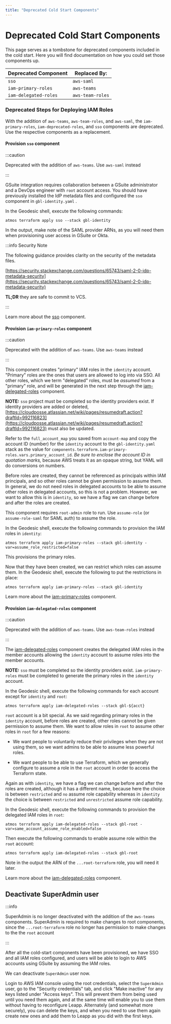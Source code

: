 ```yaml
---
title: "Deprecated Cold Start Components"
---
```


# Deprecated Cold Start Components

This page serves as a tombstone for deprecated components included in the cold start. Here you will find documentation
on how you could set those components up.

| **Deprecated Component** | **Replaced By:** |
| ------------------------ | ---------------- |
| `sso`                    | `aws-saml`       |
| `iam-primary-roles`      | `aws-teams`      |
| `iam-delegated-roles`    | `aws-team-roles` |

### Deprecated Steps for Deploying IAM Roles

With the addition of `aws-teams`, `aws-team-roles`, and `aws-saml`, the `iam-primary-roles`, `iam-deprecated-roles`, and
`sso` components are deprecated. Use the respective components as a replacement.

#### Provision `sso` component

:::caution

Deprecated with the addition of `aws-teams`. Use `aws-saml` instead

:::

GSuite integration requires collaboration between a GSuite administrator and a DevOps engineer with `root` account
access. You should have previously installed the IdP metadata files and configured the `sso` component in
`gbl-identity.yaml` .

In the Geodesic shell, execute the following commands:

```
atmos terraform apply sso --stack gbl-identity
```

In the output, make note of the SAML provider ARNs, as you will need them when provisioning user access in GSuite or
Okta.

:::info Security Note

The following guidance provides clarity on the security of the metadata files.

[https://security.stackexchange.com/questions/65743/saml-2-0-idp-metadata-security](https://security.stackexchange.com/questions/65743/saml-2-0-idp-metadata-security)

**TL;DR** they are safe to commit to VCS.

:::

Learn more about the [sso](/components/library/aws/aws-sso/) component.

#### Provision `iam-primary-roles` component

:::caution

Deprecated with the addition of `aws-teams`. Use `aws-teams` instead

:::

This component creates "primary" IAM roles in the `identity` account. "Primary" roles are the ones that users are
allowed to log into via SSO. All other roles, which we term "delegated" roles, must be _assumed_ from a "primary" role,
and will be generated in the next step through the
[iam-delegated-roles](https://github.com/cloudposse/terraform-aws-components/tree/main/deprecated/iam-delegated-roles)
component.

**NOTE:** `sso` project must be completed so the identity providers exist. If identity providers are added or deleted,
[https://cloudposse.atlassian.net/wiki/pages/resumedraft.action?draftId=992116823](https://cloudposse.atlassian.net/wiki/pages/resumedraft.action?draftId=992116823)
must also be updated.

Refer to the `full_account_map` you saved from `account-map` and copy the account ID (number) for the `identity` account
to the `gbl-identity.yaml` stack as the value for `components.terraform.iam-primary-roles.vars.primary_account_id`. _Be
sure to enclose the account ID in quotation marks,_ because AWS treats it as an opaque string, but YAML will do
conversions on numbers.

Before roles are created, they cannot be referenced as principals within IAM principals, and so other roles cannot be
given permission to assume them. In general, we do not need roles in delegated accounts to be able to assume other roles
in delegated accounts, so this is not a problem. However, we want to allow this is in `identity`, so we have a flag we
can change before and after the roles are created.

This component requires `root-admin` role to run. Use `assume-role` (or `assume-role-saml` for SAML auth) to assume the
role.

In the Geodesic shell, execute the following commands to provision the IAM roles in `identity`:

```
atmos terraform apply iam-primary-roles --stack gbl-identity -var=assume_role_restricted=false
```

This provisions the primary roles.

Now that they have been created, we can restrict which roles can assume them. In the Geodesic shell, execute the
following to put the restrictions in place:

```
atmos terraform apply iam-primary-roles --stack gbl-identity
```

Learn more about the
[iam-primary-roles](https://github.com/cloudposse/terraform-aws-components/tree/main/deprecated/iam-primary-roles)
component.

#### Provision `iam-delegated-roles` component

:::caution

Deprecated with the addition of `aws-teams`. Use `aws-team-roles` instead

:::

The
[iam-delegated-roles](https://github.com/cloudposse/terraform-aws-components/tree/main/deprecated/iam-delegated-roles)
component creates the delegated IAM roles in the member accounts allowing the `identity` account to assume roles into
the member accounts.

**NOTE:** `sso` must be completed so the identity providers exist. `iam-primary-roles` must be completed to generate the
primary roles in the `identity` account.

In the Geodesic shell, execute the following commands for each account except for `identity` and `root`:

```
atmos terraform apply iam-delegated-roles --stack gbl-${acct}
```

`root` account is a bit special. As we said regarding primary roles in the `identity` account, before roles are created,
other roles cannot be given permission to assume them. We want to allow roles in `root` to assume other roles in `root`
for a few reasons:

- We want people to voluntarily reduce their privileges when they are not using them, so we want admins to be able to
  assume less powerful roles.

- We want people to be able to use Terraform, which we generally configure to assume a role in the `root` account in
  order to access the Terraform state.

Again as with `identity`, we have a flag we can change before and after the roles are created, although it has a
different name, because here the choice is between `restricted` and `no` assume role capability whereas in `identity`
the choice is between `restricted` and `unrestricted` assume role capability.

In the Geodesic shell, execute the following commands to provision the delegated IAM roles in `root`:

```
atmos terraform apply iam-delegated-roles --stack gbl-root -var=same_account_assume_role_enabled=false
```

Then execute the following commands to enable assume role within the `root` account:

```
atmos terraform apply iam-delegated-roles --stack gbl-root
```

Note in the output the ARN of the `...root-terraform` role, you will need it later.

Learn more about the
[iam-delegated-roles](https://github.com/cloudposse/terraform-aws-components/tree/main/deprecated/iam-delegated-roles)
component.

## Deactivate SuperAdmin user

:::info

SuperAdmin is no longer deactivated with the addition of the `aws-teams` components. SuperAdmin is required to make
changes to root components, since the `...root-terraform` role no longer has permission to make changes to the the
`root` account

:::

After all the cold-start components have been provisioned, we have SSO and all IAM roles configured, and users will be
able to login to AWS accounts using GSuite by assuming the IAM roles.

We can deactivate `SuperAdmin` user now.

Login to AWS IAM console using the root credentials, select the `SuperAdmin` user, go to the "Security credentials" tab,
and click "Make inactive" for any keys listed under "Access keys". This will prevent them from being used until you need
them again, and at the same time will enable you to use them without having to reconfigure Leapp. Alternately (and
somewhat more securely), you can delete the keys, and when you need to use them again create new ones and add them to
Leapp as you did with the first keys.
